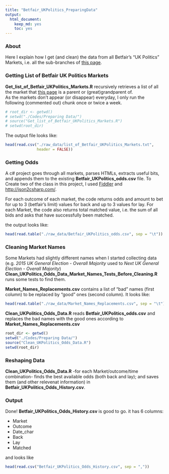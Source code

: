 ```yaml
---
title: "Betfair_UKPolitics_PreparingData"
output:
  html_document:
    keep_md: yes
    toc: yes
---
```


### About

Here I explain how I get (and clean) the data from all Betfair's "UK Politics" Markets, i.e. all the sub-branches of [this page](https://www.betfair.com/exchange/?nodeId=MENU:2707982).

### Getting List of Betfair UK Politics Markets

**Get_list_of_Betfair_UKPolitics_Markets.R** recursively retrieves a list of all the market that [this page](http://www.betfair.com/exchange/?nodeId=MENU:2707982) is a parent or (great)grandparent of.  
As the markets don't appear (or disappear) everyday, I only run the following (commented out) chunk once or twice a week.
```r
# root_dir <- getwd()
# setwd("./Codes/Preparing Data/")
# source("Get_list_of_Betfair_UKPolitics_Markets.R")
# setwd(root_dir)
```

The output file looks like:
```r
head(read.csv("./raw_data/list_of_Betfair_UKPolitics_Markets.txt", 
              header = FALSE))
```

### Getting Odds

A c# project goes through all markets, parses HTMLs, extracts useful bits, and appends them to the existing **Betfair_UKPolitics_odds.csv** file. 
To Create two of the class in this project, I used [Fiddler](http://www.telerik.com/fiddler) and [http://json2csharp.com/](http://json2csharp.com/).

For each outcome of each market, the code returns odds and amount to bet for up to 3 (betfair's limit) values for back and up to 3 values for lay. 
For each Market, the code also returns total matched value, i.e. the sum of all bids and asks that have successfully been matched.

the output looks like:
```r
head(read.table("./raw_data/Betfair_UKPolitics_odds.csv", sep = "\t"))
```

### Cleaning Market Names

Some Markets had slightly different names when I started collecting data (e.g. *2015 UK General Election - Overall Majority* used to *Next UK General Election - Overall Majority*) 
**Clean_UKPolitics_Odds_Data_Market_Names_Tests_Before_Cleaning.R** runs some tests to find them.

**Market_Names_Replacements.csv** contains a list of "bad" names (first column) to be replaced by "good" ones (second column). It looks like:

```r
head(read.table("./raw_data/Market_Names_Replacements.csv", sep = "\t"))
```

**Clean_UKPolitics_Odds_Data.R** reads **Betfair_UKPolitics_odds.csv** and replaces the bad names with the good ones according to **Market_Names_Replacements.csv**

```r
root_dir <- getwd()
setwd("./Codes/Preparing Data/")
source("Clean_UKPolitics_Odds_Data.R")
setwd(root_dir)
```

### Reshaping Data

**Clean_UKPolitics_Odds_Data.R** -for each Market/outcome/time combination- finds the best available odds (both back and lay); and saves them (and other relevenat information) in **Betfair_UKPolitics_Odds_History.csv**.

### Output 

Done! **Betfair_UKPolitics_Odds_History.csv** is good to go. it has 6 columns:

- Market 
- Outcome
- Date_char
- Back
- Lay
- Matched

and looks like

```r
head(read.csv("Betfair_UKPolitics_Odds_History.csv", sep = ","))
```

